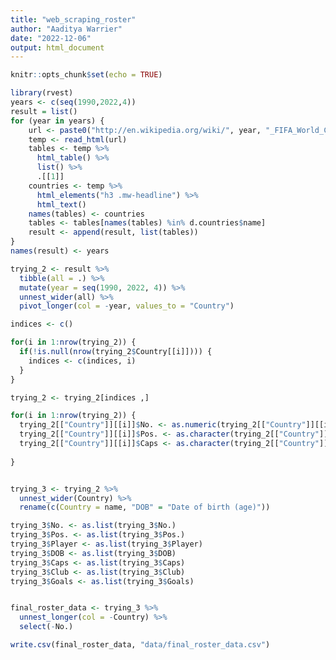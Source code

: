 ```yaml
---
title: "web_scraping_roster"
author: "Aaditya Warrier"
date: "2022-12-06"
output: html_document
---
```


```r
knitr::opts_chunk$set(echo = TRUE)
```



```r
library(rvest)
years <- c(seq(1990,2022,4))
result = list()
for (year in years) {
    url <- paste0("http://en.wikipedia.org/wiki/", year, "_FIFA_World_Cup_squads")
    temp <- read_html(url)
    tables <- temp %>%
      html_table() %>%
      list() %>%
      .[[1]]
    countries <- temp %>%
      html_elements("h3 .mw-headline") %>%
      html_text()
    names(tables) <- countries
    tables <- tables[names(tables) %in% d.countries$name]
    result <- append(result, list(tables))
}   
names(result) <- years
```


```r
trying_2 <- result %>% 
  tibble(all = .) %>%
  mutate(year = seq(1990, 2022, 4)) %>%
  unnest_wider(all) %>%
  pivot_longer(col = -year, values_to = "Country") 

indices <- c()

for(i in 1:nrow(trying_2)) {
  if(!is.null(nrow(trying_2$Country[[i]]))) {
    indices <- c(indices, i)
  }
} 

trying_2 <- trying_2[indices ,]

for(i in 1:nrow(trying_2)) {
  trying_2[["Country"]][[i]]$No. <- as.numeric(trying_2[["Country"]][[i]]$No.)
  trying_2[["Country"]][[i]]$Pos. <- as.character(trying_2[["Country"]][[i]]$Pos.)
  trying_2[["Country"]][[i]]$Caps <- as.character(trying_2[["Country"]][[i]]$Caps)
  
}


trying_3 <- trying_2 %>%
  unnest_wider(Country) %>%
  rename(c(Country = name, "DOB" = "Date of birth (age)"))

trying_3$No. <- as.list(trying_3$No.)
trying_3$Pos. <- as.list(trying_3$Pos.)
trying_3$Player <- as.list(trying_3$Player)
trying_3$DOB <- as.list(trying_3$DOB)
trying_3$Caps <- as.list(trying_3$Caps)
trying_3$Club <- as.list(trying_3$Club)
trying_3$Goals <- as.list(trying_3$Goals)


final_roster_data <- trying_3 %>%
  unnest_longer(col = -Country) %>%
  select(-No.)

write.csv(final_roster_data, "data/final_roster_data.csv")
```

